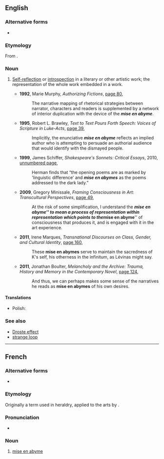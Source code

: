 ==English==

===Alternative forms===
* {{l|en|mise-en-abyme}}

===Etymology===
From {{bor|en|fr|mise en abyme|lit=placement into abyss}}.

===Noun===
{{en-noun|-|s|mises en abyme}}

# {{lb|en|literary theory}} [[self-reflection|Self-reflection]] or [[introspection]] in a literary or other artistic work; the representation of the whole work embedded in a work.
#* '''1992''', Marie Murphy, ''Authorizing Fictions'', [http://books.google.com.au/books?id=Y4vYfzMKgE4C&pg=PA80&dq=%22mise+en+abyme%22&hl=en&sa=X&ei=_ZPwUqzlCojekAWVsICgDw&redir_esc=y#v=onepage&q=%22mise%20en%20abyme%22&f=false page 80],
#*: The narrative mapping of rhetorical strategies between narrator, characters and readers is supplemented by a network of interior duplication with the device of the '''''mise en abyme'''''.
#* '''1995''', Robert L. Brawley, ''Text to Text Pours Forth Speech: Voices of Scripture in Luke-Acts'', [http://books.google.com.au/books?id=uHuH2DSCAzsC&pg=PA39&dq=%22mise+en+abyme%22&hl=en&sa=X&ei=_ZPwUqzlCojekAWVsICgDw&redir_esc=y#v=onepage&q=%22mise%20en%20abyme%22&f=false page 39],
#*: Implicitly, the enunciative '''''mise en abyme''''' reflects an implied author who is attempting to persuade an authorial audience that would identify with the dismayed people.
#* '''1999''', James Schiffer, ''Shakespeare's Sonnets: Critical Essays'', 2010, [http://books.google.com.au/books?id=LvqUghv9KTcC&pg=PT62&dq=%22mise+en+abymes%22&hl=en&sa=X&ei=hJzwUq-QE4aIkAXh84C4AQ&redir_esc=y#v=onepage&q=%22mise%20en%20abymes%22&f=false unnumbered page],
#*: Herman finds that “the opening poems are as marked by 'linguistic difference' and '''''mise en abymes''''' as the poems addressed to the dark lady.”
#* '''2009''', Gregory Minissale, ''Framing Consciousness in Art: Transcultural Perspectives'', [http://books.google.com.au/books?id=6zy_wNN0St8C&pg=PA49&dq=%22mise+en+abyme%22&hl=en&sa=X&ei=_ZPwUqzlCojekAWVsICgDw&redir_esc=y#v=onepage&q=%22mise%20en%20abyme%22&f=false page 49],
#*: At the risk of some simplification, I understand the '''''mise en abyme''''' to mean a process of representation within representation which points to the '''''mise en abyme''''' of consciousness that produces it, and is engaged with it in the art experience.
#* '''2011''', Irene Marques, ''Transnational Discourses on Class, Gender, and Cultural Identity'', [http://books.google.com.au/books?id=Uxx1yFBHHk4C&pg=PA160&dq=%22mise+en+abymes%22&hl=en&sa=X&ei=hJzwUq-QE4aIkAXh84C4AQ&redir_esc=y#v=onepage&q=%22mise%20en%20abymes%22&f=false page 160],
#*: These '''mise en abymes''' serve to maintain the sacredness of K's self, his otherness in the infinitum, as Lévinas might say.
#* '''2011''', Jonathan Boulter, ''Melancholy and the Archive: Trauma, History and Memory in the Contemporary Novel'', [http://books.google.com.au/books?id=MwBsGh-OutEC&pg=PA124&dq=%22mise+en+abymes%22&hl=en&sa=X&ei=hJzwUq-QE4aIkAXh84C4AQ&redir_esc=y#v=onepage&q=%22mise%20en%20abymes%22&f=false page 124],
#*: And thus, we can perhaps makes some sense of the narratives he reads as '''mise en abymes''' of his own desires.

====Translations====
{{trans-top}}
{{trans-mid}}
* Polish: {{t|pl|autotematyzm}}
{{trans-bottom}}

===See also===
* [[Droste effect]]
* [[strange loop]]

----

==French==

===Alternative forms===
* {{alter|fr|mise en abîme}}

===Etymology===
Originally a term used in heraldry, applied to the arts by {{w|André Gide}}.

===Pronunciation===
* {{fr-IPA|mise‿en‿abyme}}

===Noun===
{{fr-noun|head=[[mis|mise]] [[en]] [[abyme]]|f|mises en abyme}}

# [[#English|mise en abyme]]
